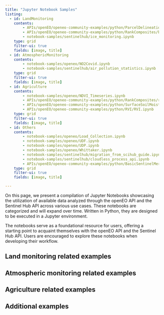```yaml
---
title: "Jupyter Notebook Samples"
listing: 
  - id: LandMonitoring
    contents:
        - APIs/openEO/openeo-community-examples/python/ParcelDelineation/Parcel delineation.ipynb
        - APIs/openEO/openeo-community-examples/python/RankComposites/bap_composite.ipynb
        - notebook-samples/sentinelhub/ice_monitoring.ipynb
    type: grid
    filter-ui: true
    fields: [image, title]
  - id: AtmosphericMonitoring
    contents: 
        - notebook-samples/openeo/NO2Covid.ipynb
        - notebook-samples/sentinelhub/air_pollution_statistics.ipynb
    type: grid
    filter-ui: true
    fields: [image, title]
  - id: Agriculture
    contents: 
        - notebook-samples/openeo/NDVI_Timeseries.ipynb
        - APIs/openEO/openeo-community-examples/python/RankComposites/rank_composites.ipynb
        - APIs/openEO/openeo-community-examples/python/SurfaceSoilMoisture/SoilMoisture.ipynb
        - APIs/openEO/openeo-community-examples/python/RVI/RVI.ipynb
    type: grid
    filter-ui: true
    fields: [image, title]
  - id: Others
    contents: 
        - notebook-samples/openeo/Load_Collection.ipynb
        - notebook-samples/openeo/UDF.ipynb
        - notebook-samples/openeo/UDP.ipynb
        - notebook-samples/openeo/Whittaker.ipynb
        - notebook-samples/sentinelhub/migration_from_scihub_guide.ipynb
        - notebook-samples/sentinelhub/cloudless_process_api.ipynb
        - APIs/openEO/openeo-community-examples/python/BasicSentinelMerge/sentinel_merge.ipynb
    type: grid
    filter-ui: true
    fields: [image, title]

---
```


On this page, we present a compilation of Jupyter Notebooks showcasing the utilization of available data analyzed through the openEO API and the Sentinel Hub API across various use cases. These notebooks are categorized and will expand over time. Written in Python, they are designed to be executed in a Jupyter environment. 

The notebooks serve as a foundational resource for users, offering a starting point to acquaint themselves with the openEO API and the Sentinel Hub API. Users are encouraged to explore these notebooks when developing their workflow.

## Land monitoring related examples

::: {#LandMonitoring}
:::

## Atmospheric monitoring related examples

::: {#AtmosphericMonitoring}
:::

## Agriculture related examples

::: {#Agriculture}
:::


## Additional examples

::: {#Others}
:::
